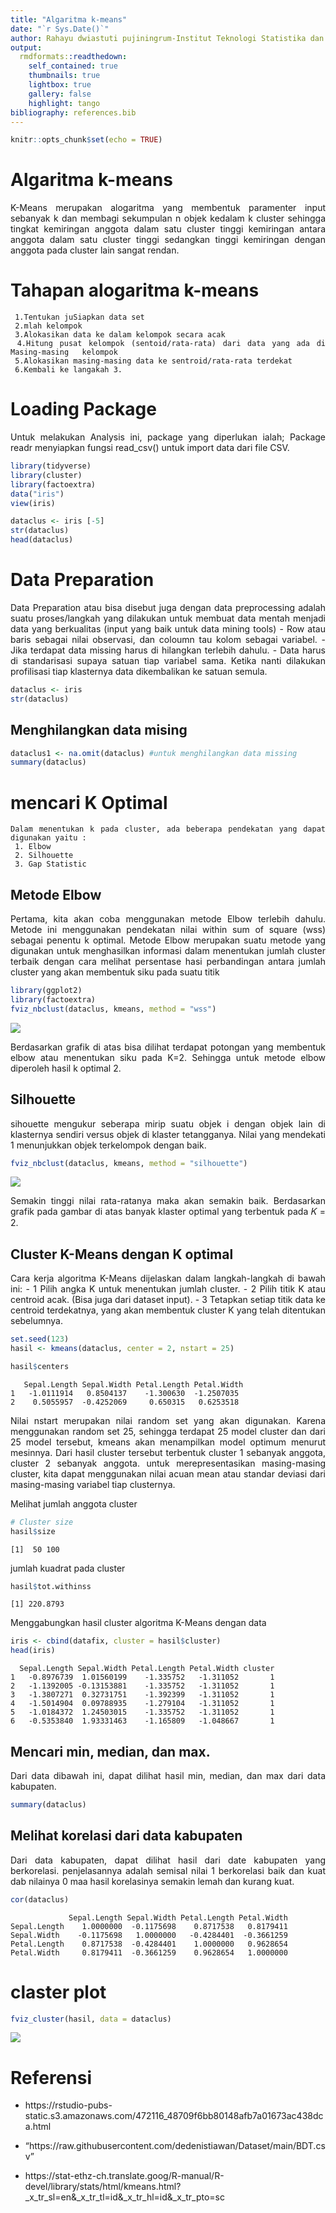 ```yaml
---
title: "Algaritma k-means"
date: "`r Sys.Date()`"
author: Rahayu dwiastuti pujiningrum-Institut Teknologi Statistika dan Bisnis Muhammadiyah
output:
  rmdformats::readthedown:
    self_contained: true
    thumbnails: true
    lightbox: true
    gallery: false
    highlight: tango
bibliography: references.bib
---
```


```{=html}
<style>
body{
text-align: justify}
</style>
```
```r
knitr::opts_chunk$set(echo = TRUE)
```

# Algaritma k-means
   K-Means merupakan alogaritma yang membentuk paramenter input sebanyak k dan membagi sekumpulan n objek kedalam k cluster sehingga tingkat kemiringan anggota dalam satu cluster tinggi kemiringan antara anggota dalam satu cluster tinggi sedangkan tinggi kemiringan dengan anggota pada cluster lain sangat rendan. 

# Tahapan alogaritma k-means

     1.Tentukan juSiapkan data set  
     2.mlah kelompok
     3.Alokasikan data ke dalam kelompok secara acak
     4.Hitung pusat kelompok (sentoid/rata-rata) dari data yang ada di Masing-masing   kelompok
     5.Alokasikan masing-masing data ke sentroid/rata-rata terdekat
     6.Kembali ke langakah 3.



# Loading Package
Untuk melakukan Analysis ini, package yang diperlukan ialah; 
Package readr menyiapkan fungsi read_csv() untuk import data dari file CSV.

```r
library(tidyverse)
library(cluster) 
library(factoextra)
data("iris")
view(iris)
```

```r
dataclus <- iris [-5]
str(dataclus)
head(dataclus)
```


# Data Preparation
Data Preparation atau bisa disebut juga dengan data preprocessing adalah suatu proses/langkah yang dilakukan untuk membuat data mentah menjadi data yang berkualitas (input yang baik untuk data mining tools)
  -  Row atau baris sebagai nilai observasi, dan coloumn tau kolom sebagai variabel.
  - Jika terdapat data missing harus di hilangkan terlebih dahulu.
  - Data harus di standarisasi supaya satuan tiap variabel sama. Ketika nanti dilakukan profilisasi       tiap klasternya data dikembalikan ke satuan semula.

```r
dataclus <- iris
str(dataclus)
```
## Menghilangkan data mising
```r
dataclus1 <- na.omit(dataclus) #untuk menghilangkan data missing
summary(dataclus)
```

# mencari K Optimal

    Dalam menentukan k pada cluster, ada beberapa pendekatan yang dapat digunakan yaitu : 
     1. Elbow 
     2. Silhouette 
     3. Gap Statistic

## Metode Elbow
Pertama, kita akan coba menggunakan metode Elbow terlebih dahulu. Metode ini menggunakan pendekatan nilai within sum of square (wss) sebagai penentu k optimal.
Metode Elbow merupakan suatu metode yang digunakan untuk menghasilkan informasi dalam menentukan jumlah cluster terbaik dengan cara melihat persentase hasi perbandingan antara jumlah cluster yang akan membentuk siku pada suatu titik


```r
library(ggplot2)
library(factoextra)
fviz_nbclust(dataclus, kmeans, method = "wss") 
```

![](https://cdn.mathpix.com/snip/images/PXH3zoRgvMSHYCVCJtginvpyAt7XC8Ci4OJP3COK2zg.original.fullsize.png)
 
Berdasarkan grafik di atas bisa dilihat terdapat potongan yang membentuk elbow atau menentukan siku pada K=2. Sehingga untuk metode elbow diperoleh hasil k optimal 2.
    
   
## Silhouette 
sihouette mengukur seberapa mirip suatu objek i dengan objek lain di klasternya sendiri versus objek di klaster tetangganya. Nilai yang mendekati 1 menunjukkan objek terkelompok dengan baik.
     

```r
fviz_nbclust(dataclus, kmeans, method = "silhouette")
```
![](https://cdn.mathpix.com/snip/images/VCMtWF3X7YnTQkszM_csVkLVoNh76JxMLMGkxxyYijw.original.fullsize.png)

Semakin tinggi nilai rata-ratanya maka akan semakin baik. Berdasarkan grafik pada gambar di atas banyak klaster optimal yang terbentuk pada 𝐾 = 2.

  
## Cluster K-Means dengan K optimal
Cara kerja algoritma K-Means dijelaskan dalam langkah-langkah di bawah ini: 
  - 1 Pilih angka K untuk menentukan jumlah cluster. 
  - 2 Pilih titik K atau centroid acak. (Bisa juga dari dataset input). 
  - 3 Tetapkan setiap titik data ke centroid terdekatnya, yang akan membentuk cluster K yang telah          ditentukan sebelumnya.
  
```r
set.seed(123)
hasil <- kmeans(dataclus, center = 2, nstart = 25)

hasil$centers
```

       Sepal.Length Sepal.Width Petal.Length Petal.Width
    1   -1.0111914   0.8504137    -1.300630  -1.2507035
    2    0.5055957  -0.4252069     0.650315   0.6253518


Nilai nstart merupakan nilai random set yang akan digunakan. Karena menggunakan random set 25, sehingga terdapat 25 model cluster dan dari 25 model tersebut, kmeans akan menampilkan model optimum menurut mesinnya. Dari hasil cluster tersebut terbentuk cluster 1 sebanyak anggota, cluster 2 sebanyak anggota. untuk merepresentasikan masing-masing cluster, kita dapat menggunakan nilai acuan mean atau standar deviasi dari masing-masing variabel tiap clusternya.


Melihat jumlah anggota cluster

```r
# Cluster size
hasil$size
```

    [1]  50 100

jumlah kuadrat pada cluster

```r
hasil$tot.withinss
```

    [1] 220.8793


Menggabungkan hasil cluster algoritma K-Means dengan data

```r
iris <- cbind(datafix, cluster = hasil$cluster)
head(iris)
```


      Sepal.Length Sepal.Width Petal.Length Petal.Width cluster
    1   -0.8976739  1.01560199    -1.335752   -1.311052       1
    2   -1.1392005 -0.13153881    -1.335752   -1.311052       1
    3   -1.3807271  0.32731751    -1.392399   -1.311052       1
    4   -1.5014904  0.09788935    -1.279104   -1.311052       1
    5   -1.0184372  1.24503015    -1.335752   -1.311052       1
    6   -0.5353840  1.93331463    -1.165809   -1.048667       1


## Mencari min, median, dan max.

Dari data dibawah ini, dapat dilihat hasil min, median, dan max dari data kabupaten.

```r
summary(dataclus)
```



## Melihat korelasi dari data kabupaten 

Dari data kabupaten, dapat dilihat hasil dari date kabupaten yang berkorelasi. penjelasannya adalah semisal nilai 1 berkorelasi baik dan kuat  dab nilainya 0 maa hasil korelasinya semakin lemah dan kurang kuat.


```r
cor(dataclus)
```
 
 
                 Sepal.Length Sepal.Width Petal.Length Petal.Width
    Sepal.Length    1.0000000  -0.1175698    0.8717538   0.8179411
    Sepal.Width    -0.1175698   1.0000000   -0.4284401  -0.3661259
    Petal.Length    0.8717538  -0.4284401    1.0000000   0.9628654
    Petal.Width     0.8179411  -0.3661259    0.9628654   1.0000000


# claster plot

```r
fviz_cluster(hasil, data = dataclus)
```
![](https://cdn.mathpix.com/snip/images/FYmLPFgqcUEKwxtDdb_bfvN-rw_8aLAoT-TVboOOcIU.original.fullsize.png)





   
# Referensi
   - https://rstudio-pubs-static.s3.amazonaws.com/472116_48709f6bb80148afb7a01673ac438dca.html

   - "https://raw.githubusercontent.com/dedenistiawan/Dataset/main/BDT.csv"
   
   -  https://stat-ethz-ch.translate.goog/R-manual/R-devel/library/stats/html/kmeans.html?_x_tr_sl=en&_x_tr_tl=id&_x_tr_hl=id&_x_tr_pto=sc





